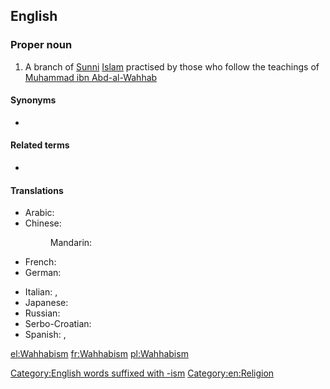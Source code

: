 ==English==
{{wikipedia}}

===Proper noun===
{{en-proper noun|-}}

# {{label|en|Islam}} A branch of [[Sunni]] [[Islam]] practised by those who follow the teachings of [[w:Muhammad ibn Abd-al-Wahhab|Muhammad ibn Abd-al-Wahhab]]

====Synonyms====
* {{l|en|Salafism}}

====Related terms====
* {{l|en|Wahhabite}}

====Translations====
{{trans-top|branch of Sunni Islam}}
* Arabic: {{t|ar|وَهَّابِيَّة|f}}
* Chinese:
*: Mandarin: {{t|cmn|瓦哈比派|tr=Wǎhābǐ pài|sc=Hani}}
* French: {{t+|fr|wahhabisme|m}}
* German: {{t+|de|Wahhabismus|m}}
{{trans-mid}}
* Italian: {{t|it|wahhabismo|m}}, {{t|it|wahabismo|m}}
* Japanese: {{t|ja|ワッハーブ派|tr=Wahhābu-ha|sc=Jpan}}
* Russian: {{t+|ru|ваххаби́зм|m}}
* Serbo-Croatian: {{t|sh|vahabizam|m}}
* Spanish: {{t|es|wahhabismo|m}}, {{t|es|wahabismo|m}}
{{trans-bottom}}

[[Category:English words suffixed with -ism]]
[[Category:en:Religion]]

[[el:Wahhabism]]
[[fr:Wahhabism]]
[[pl:Wahhabism]]